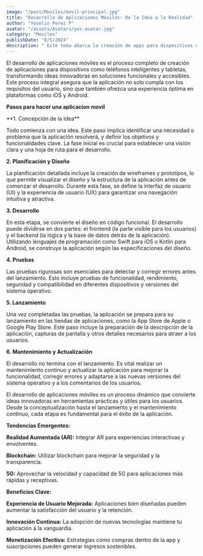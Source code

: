 ```yaml
---
image: "/post/Moviles/movil-principal.jpg"
title: "Desarrollo de Aplicaciones Móviles: De la Idea a la Realidad"
author: "Yoselin Perez P"
avatar: "/assets/Avatars/yos-avatar.jpg"
category: "Moviles"
publishDate: "8/5/2024"
description: " Este tema abarca la creación de apps para dispositivos móviles, desde la idea inicial hasta su lanzamiento, incluyendo diseño, desarrollo y pruebas."
---
```

<Divider/>

<imgMDX
src= "/post/Moviles/movil1.jpg"
alt= "Moviles"
weight= {600}
heihgt= {800}
/>

<Parrafo>
El desarrollo de aplicaciones móviles es el proceso completo de creación de aplicaciones para dispositivos como teléfonos inteligentes y tabletas, transformando ideas innovadoras en soluciones funcionales y accesibles. Este proceso integral asegura que la aplicación no solo cumpla con los requisitos del usuario, sino que también ofrezca una experiencia óptima en plataformas como iOS y Android.
</Parrafo>

<SubSeccion> **Pasos para hacer una aplicacion movil** </SubSeccion>

<Parrafo>
**1. Concepción de la Idea**

Todo comienza con una idea. Este paso implica identificar una necesidad o problema que la aplicación resolverá, y definir los objetivos y funcionalidades clave. La fase inicial es crucial para establecer una visión clara y una hoja de ruta para el desarrollo.

**2. Planificación y Diseño**

La planificación detallada incluye la creación de wireframes y prototipos, lo que permite visualizar el diseño y la estructura de la aplicación antes de comenzar el desarrollo. Durante esta fase, se define la interfaz de usuario (UI) y la experiencia de usuario (UX) para garantizar una navegación intuitiva y atractiva.

**3. Desarrollo**

En esta etapa, se convierte el diseño en código funcional. El desarrollo puede dividirse en dos partes: el frontend (la parte visible para los usuarios) y el backend (la lógica y la base de datos detrás de la aplicación). Utilizando lenguajes de programación como Swift para iOS o Kotlin para Android, se construye la aplicación según las especificaciones del diseño.


<YouTubeVideo url="https://www.youtube.com/watch?v=3_dwKqCsbis" />


**4. Pruebas**

Las pruebas rigurosas son esenciales para detectar y corregir errores antes del lanzamiento. Esto incluye pruebas de funcionalidad, rendimiento, seguridad y compatibilidad en diferentes dispositivos y versiones del sistema operativo.

**5. Lanzamiento**

Una vez completadas las pruebas, la aplicación se prepara para su lanzamiento en las tiendas de aplicaciones, como la App Store de Apple o Google Play Store. Este paso incluye la preparación de la descripción de la aplicación, capturas de pantalla y otros detalles necesarios para atraer a los usuarios.

**6. Mantenimiento y Actualización**

El desarrollo no termina con el lanzamiento. Es vital realizar un mantenimiento continuo y actualizar la aplicación para mejorar la funcionalidad, corregir errores y adaptarse a las nuevas versiones del sistema operativo y a los comentarios de los usuarios.
</Parrafo>

<imgMDX
src= "/post/Moviles/movil3.png"
alt= "Moviles"
weight= {600}
heihgt= {800}
/>

<Divider/>

<Parrafo>
El desarrollo de aplicaciones móviles es un proceso dinámico que convierte ideas innovadoras en herramientas prácticas y útiles para los usuarios. Desde la conceptualización hasta el lanzamiento y el mantenimiento continuo, cada etapa es fundamental para el éxito de la aplicación.

</Parrafo>

<imgMDX
src= "/post/Moviles/movil2.jpg"
alt= "Moviles"
weight= {600}
heihgt= {800}
/>


<SubSeccion> **Tendencias Emergentes:** </SubSeccion>

<Parrafo>

**Realidad Aumentada (AR):** Integrar AR para experiencias interactivas y envolventes.

**Blockchain:** Utilizar blockchain para mejorar la seguridad y la transparencia.

**5G:** Aprovechar la velocidad y capacidad de 5G para aplicaciones más rápidas y receptivas.
</Parrafo>

<imgMDX
src= "/post/Moviles/movil4.jpg"
alt= "Moviles"
weight= {600}
heihgt= {800}
/>

<SubSeccion> **Beneficios Clave:** </SubSeccion>

<Parrafo>

**Experiencia de Usuario Mejorada:** Aplicaciones bien diseñadas pueden aumentar la satisfacción del usuario y la retención.

**Innovación Continua:** La adopción de nuevas tecnologías mantiene tu aplicación a la vanguardia.

**Monetización Efectiva:** Estrategias como compras dentro de la app y suscripciones pueden generar ingresos sostenibles.
</Parrafo>

<imgMDX
src= "/post/Moviles/movil5.jpg"
alt= "Moviles"
weight= {600}
heihgt= {800}
/>





